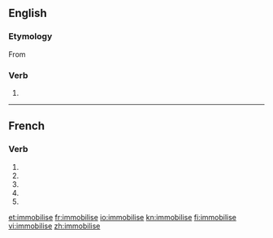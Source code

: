{{also|immobilisé}}
==English==

===Etymology===
From {{etyl|fr|en}} {{term|immobiliser|lang=fr}}

===Verb===
{{en-verb|immobilis}}

# {{alternative spelling of|immobilize|lang=en}}
----
==French==

===Verb===
{{fr-verb-form}}

# {{inflection of|immobiliser||1|s|pres|indc|lang=fr}}
# {{inflection of|immobiliser||3|s|pres|indc|lang=fr}}
# {{inflection of|immobiliser||1|s|pres|subj|lang=fr}}
# {{inflection of|immobiliser||3|s|pres|subj|lang=fr}}
# {{inflection of|immobiliser||2|s|impr|lang=fr}}

[[et:immobilise]]
[[fr:immobilise]]
[[io:immobilise]]
[[kn:immobilise]]
[[fi:immobilise]]
[[vi:immobilise]]
[[zh:immobilise]]